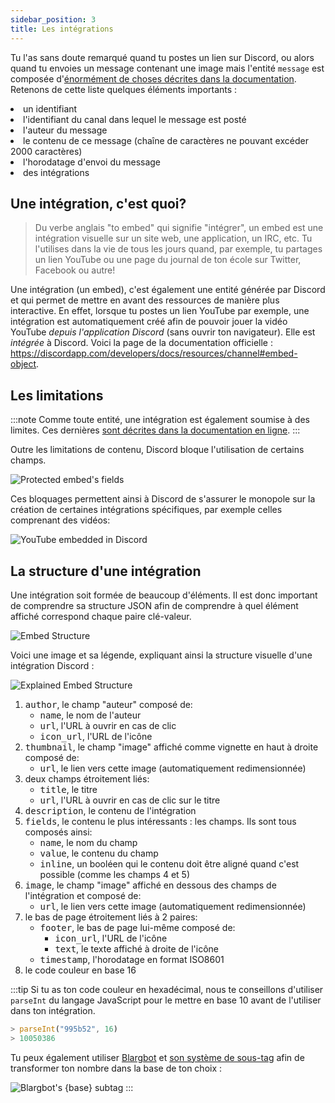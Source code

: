 ```yaml
---
sidebar_position: 3
title: Les intégrations
---
```



Tu l'as sans doute remarqué quand tu postes un lien sur Discord, ou alors quand tu envoies un message contenant une image mais l'entité `message` est composée d'[énormément de choses décrites dans la documentation](https://discordapp.com/developers/docs/resources/channel#message-object). Retenons de cette liste quelques éléments importants :

<RocketList>
    <li>un identifiant</li>
    <li>l'identifiant du canal dans lequel le message est posté</li>
    <li>l'auteur du message</li>
    <li>
        le contenu de ce message (chaîne de caractères ne pouvant excéder 2000
        caractères)
    </li>
    <li>l'horodatage d'envoi du message</li>
    <li>des intégrations</li>
</RocketList>

## Une intégration, c'est quoi?

> Du verbe anglais "to embed" qui signifie "intégrer", un embed est une intégration visuelle sur un site web, une application, un IRC, etc. Tu l'utilises dans la vie de tous les jours quand, par exemple, tu partages un lien YouTube ou une page du journal de ton école sur Twitter, Facebook ou autre!

Une intégration (un embed), c'est également une entité générée par Discord et qui permet de mettre en avant des ressources de manière plus interactive. En effet, lorsque tu postes un lien YouTube par exemple, une intégration est automatiquement créé afin de pouvoir jouer la vidéo YouTube _depuis l'application Discord_ (sans ouvrir ton navigateur). Elle est _intégrée_ à Discord. Voici la page de la documentation officielle : https://discordapp.com/developers/docs/resources/channel#embed-object.

## Les limitations

:::note
Comme toute entité, une intégration est également soumise à des limites. Ces dernières [sont décrites dans la documentation en ligne](https://discordapp.com/developers/docs/resources/channel#embed-limits).
:::

Outre les limitations de contenu, Discord bloque l'utilisation de certains champs.

<Image
    src='https://images-ext-1.discordapp.net/external/7PBH4eRp1AItUJtYBvtDIbhZ7w9te_Z_aCTKOGN1BaI/https/i.imgur.com/5KeHUgW.png'
    alt="Protected embed's fields"
/>

Ces bloquages permettent ainsi à Discord de s'assurer le monopole sur la création de certaines intégrations spécifiques, par exemple celles comprenant des vidéos:

<Image
    src='https://cdn.discordapp.com/attachments/497053863707148302/497098013903159316/embed-properties2.png'
    alt='YouTube embedded in Discord'
/>

## La structure d'une intégration

Une intégration soit formée de beaucoup d'éléments. Il est donc important de comprendre sa structure JSON afin de comprendre à quel élément affiché correspond chaque paire clé-valeur.

<Image
    src='https://media.discordapp.net/attachments/497053863707148302/497098157839351808/embed-structure.png'
    alt='Embed Structure'
/>

Voici une image et sa légende, expliquant ainsi la structure visuelle d'une intégration Discord :

<Image
    src='https://media.discordapp.net/attachments/497053863707148302/497098326987243535/embed-full-structure.png'
    alt='Explained Embed Structure'
/>

<ol>
    <li>
        <span>
            <samp>author</samp>, le champ "auteur" composé de:
        </span>
        <ul>
            <li>
                <samp>name</samp>, le nom de l'auteur
            </li>
            <li>
                <samp>url</samp>, l'URL à ouvrir en cas de clic
            </li>
            <li>
                <samp>icon_url</samp>, l'URL de l'icône
            </li>
        </ul>
    </li>
    <li>
        <span>
            <samp>thumbnail</samp>, le champ "image" affiché comme vignette en
            haut à droite composé de:
        </span>
        <ul>
            <li>
                <samp>url</samp>, le lien vers cette image (automatiquement
                redimensionnée)
            </li>
        </ul>
    </li>
    <li>
        <span>deux champs étroitement liés:</span>
        <ul>
            <li>
                <samp>title</samp>, le titre
            </li>
            <li>
                <samp>url</samp>, l'URL à ouvrir en cas de clic sur le titre
            </li>
        </ul>
    </li>
    <li>
        <samp>description</samp>, le contenu de l'intégration
    </li>
    <li>
        <span>
            <samp>fields</samp>, le contenu le plus intéressants : les champs.
            Ils sont tous composés ainsi:
        </span>
        <ul>
            <li>
                <samp>name</samp>, le nom du champ
            </li>
            <li>
                <samp>value</samp>, le contenu du champ
            </li>
            <li>
                <samp>inline</samp>, un booléen qui le contenu doit être aligné
                quand c'est possible (comme les champs 4 et 5)
            </li>
        </ul>
    </li>
    <li>
        <span>
            <samp>image</samp>, le champ "image" affiché en dessous des champs
            de l'intégration et composé de:
        </span>
        <ul>
            <li>
                <samp>url</samp>, le lien vers cette image (automatiquement
                redimensionnée)
            </li>
        </ul>
    </li>
    <li>
        <span>le bas de page étroitement liés à 2 paires:</span>
        <ul>
            <li>
                <span>
                    <samp>footer</samp>, le bas de page lui-même composé de:
                </span>
                <ul>
                    <li>
                        <samp>icon_url</samp>, l'URL de l'icône
                    </li>
                    <li>
                        <samp>text</samp>, le texte affiché à droite de l'icône
                    </li>
                </ul>
            </li>
            <li>
                <samp>timestamp</samp>, l'horodatage en format ISO8601
            </li>
        </ul>
    </li>
    <li>le code couleur en base 16</li>
</ol>

:::tip
Si tu as ton code couleur en hexadécimal, nous te conseillons d'utiliser `parseInt` du langage JavaScript pour le mettre en base 10 avant de l'utiliser dans ton intégration.

```js
> parseInt("995b52", 16)
> 10050386
```

Tu peux également utiliser [Blargbot](https://blargbot.xyz) et [son système de sous-tag](https://blargbot.xyz/tags#base) afin de transformer ton nombre dans la base de ton choix :

<Image src='/img/discord/base-math.png' alt="Blargbot's {base} subtag" />
:::

